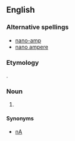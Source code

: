 ==English==

===Alternative spellings===
*[[nano-amp]]
*[[nano ampere]]

===Etymology===
{{prefix|nano|ampere}}.

===Noun===
{{en-noun}}

# {{SI-unit|nano|ampere|electrical current}}

====Synonyms====
*[[nA]]